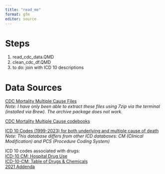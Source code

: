 ```yaml
---
title: "read_me"
format: gfm
editor: source
---
```


# Steps

1.  read_cdc_data.QMD
2.  clean_cdc_df.QMD
3.  to do: join with ICD 10 descriptions

# Data Sources

[CDC Mortality Multiple Cause Files](https://www.cdc.gov/nchs/data_access/vitalstatsonline.htm)\
*Note: I have only been able to extract these files using 7zip via the terminal (installed via Brew). The archive package does not work.*

[CDC Mortality Multiple Cause codebooks](https://www.cdc.gov/nchs/nvss/mortality_public_use_data.htm)

[ICD 10 Codes (1999-2023) for both underlying and multiple cause of death](https://ftp.cdc.gov/pub/Health_Statistics/NCHS/Publications/ICD10/allvalid2023-detailed-titles-headings.csv)\
*Note: This database differs from other ICD databases: CM (Clinical Modification) and PCS (Procedure Coding System)*

ICD 10 codes associated with drugs:\
[ICD-10 CM: Hospital Drug Use](https://www.cdc.gov/nchs/dhcs/drug-use/icd10-codes.htm)\
[ICD-10-CM: Table of Drugs & Chemicals](https://ftp.cdc.gov/pub/health_statistics/nchs/publications/ICD10CM/2019/icd10cm_drug_2019.pdf)\
[2021 Addenda](https://ftp.cdc.gov/pub/health_statistics/nchs/publications/ICD10CM/2021/icd10cm_drug_addenda_2021.pdf)
